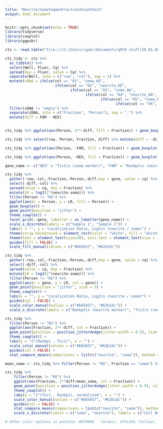 ```yaml
---
title: "Neurite/SomaTaqmanFractionationCheck"
output: html_document
---
```


```r
knitr::opts_chunk$set(echo = TRUE)
library(tidyverse)
library(cowplot)
library(ggpubr)
```

```r
cts <- read.table("file:///C:/Users/rgoer/Documents/qPCR stuff/20.01.08_RG_SNchk -  Quantification Cq Results_0.csv", header = TRUE, sep = ",")

```

```r

cts_tidy <- cts %>%
  as_tibble() %>%
  select(Well, Fluor, Cq) %>%
  spread(key = Fluor, value = Cq) %>% 
  separate(Well, into = c("row", "col"), sep = 1) %>%
  mutate(cDNA = ifelse(col == "01", "soma_KE",
                       ifelse(col == "02", "neurite_KE",
                              ifelse(col == "03", "soma_AA",
                                     ifelse(col == "04", "neurite_AA",
                                            ifelse(col == "05", "soma_RG",
                                                   ifelse(col == "06", "neurite_RG", "empty"))))))) %>% 
  filter(cDNA != "empty") %>% 
  separate(cDNA, into = c("Fraction", "Person"), sep = "_") %>% 
  mutate(diff = FAM - HEX)
  
```

```r
cts_tidy %>% ggplot(aes(Person, 2**-diff, fill = Fraction)) + geom_boxplot() + geom_point(position = position_jitterdodge()) + theme_cowplot() + labs(y = "2^(ranbp1 - tsc1)")

cts_tidy %>% select(row, Person, Fraction, diff) %>% mutate(diff = -diff) %>% spread(Fraction, diff) %>% mutate(LR = neurite - soma) %>%  ggplot(aes(Person, 2**-LR, fill = Person)) + geom_boxplot() + geom_point(position = position_jitterdodge()) + theme_cowplot() + labs(y = "2^((ranbp1 - tsc1 neurite) / (ranbp1 - tsc1 soma))")

cts_tidy %>% ggplot(aes(Person, -FAM, fill = Fraction)) + geom_boxplot() + geom_point(position = position_jitterdodge()) + theme_cowplot() + labs(title = "tsc1")

cts_tidy %>% ggplot(aes(Person, -HEX, fill = Fraction)) + geom_boxplot() + geom_point(position = position_jitterdodge()) + theme_cowplot() + labs(title = "ranbp1")

```

```r
gene_name <- c("HEX" = "Tsc1\n (soma marker)", "FAM" = "Ranbp1\n (neurite marker)")

cts_tidy %>% 
  gather(-row,-col,-Fraction,-Person,-diff,key = gene, value = cq) %>% 
  select(-diff,-col) %>% 
  spread(value = cq, key = Fraction) %>% 
  mutate(LR = log2(2^(neurite-soma))) %>%
  filter(Person != "RG") %>% 
  ggplot(aes(x = Person, y = LR, fill = Person)) + 
  geom_boxplot() + 
  geom_point(position = "jitter") + 
  theme_cowplot() + 
  facet_grid(.~gene, labeller = as_labeller(gene_name)) + 
  scale_x_discrete(labels = c("Sample 1", "Sample 2")) +
  labs(x = "", y = "Localization Ratio, Log2\n (neurite / soma)") +
  theme(strip.background = element_rect(color = "white", fill = "white")) + 
  theme(text = element_text(size=20), axis.text = element_text(size = 15)) +
  guides(fill = FALSE) +
  scale_fill_manual(values = c("#b65657", "#62b1dc"))

cts_tidy %>% 
  gather(-row,-col,-Fraction,-Person,-diff,key = gene, value = cq) %>% 
  select(-diff,-col) %>% 
  spread(value = cq, key = Fraction) %>% 
  mutate(LR = log2(2^(neurite-soma))) %>%
  filter(Person != "RG") %>% 
  ggplot(aes(x = gene, y = LR, col = gene)) +  
  geom_point(position = "jitter", size = 3) + 
  theme_cowplot() +
  labs(x = "", y = "Localization Ratio, Log2\n (neurite / soma)") +
  guides(col = FALSE) +
  scale_color_manual(values = c("#b65657", "#62b1dc")) +
  scale_x_discrete(labels = c("Ranbp1\n (neurite marker)", "Tsc1\n (soma marker)"))

cts_tidy %>% 
  filter(Person != "RG") %>% 
  ggplot(aes(Fraction, 2**-diff, col = Fraction)) + 
  geom_point(position = position_jitterdodge(jitter.width = 0.5), size = 4, pch = 21) + 
  theme_cowplot() + 
  labs(y = "2^(Ranbp1 - Tsc1)", x = "") +
  scale_color_manual(values = c("#b65657", "#62b1dc")) +
  guides(col = FALSE) + 
  stat_compare_means(comparisons = list(c("neurite", "soma")), method = "wilcox.test")

mean_soma <- cts_tidy %>% filter(Person != "RG", Fraction == "soma") %>% summarise(mean(2**diff, na.rm = TRUE)) %>% pull()

cts_tidy %>% 
    filter(Person != "RG") %>% 
    ggplot(aes(Fraction, 2**diff/mean_soma, col = Fraction)) + 
    geom_point(position = position_jitterdodge(jitter.width = 0.5), size = 4, pch = 21) + 
    theme_cowplot() + 
    labs(y = "2^(Tsc1 - Ranbp1), normalized", x = "") +
    scale_color_manual(values = c("#b65657", "#62b1dc")) +
    guides(col = FALSE) + 
    stat_compare_means(comparisons = list(c("neurite", "soma")), method = "wilcox.test") +
    scale_x_discrete(limits = c("soma", "neurite"), labels = c("Cell Body", "Neurite"))

# Other color options in palette: #679968	(Green), #f4c34a (Yellow), #f3903b (Orange)
```


